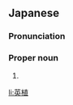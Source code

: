 ==Japanese==
{{ja-kanjitab|えい|しょく}}

===Pronunciation===
{{ja-pron|えいしょく}}

===Proper noun===
{{ja-pos|proper|えいしょく}}

# {{given name|male|lang=ja|sort=えいしょく}}

[[li:英植]]
